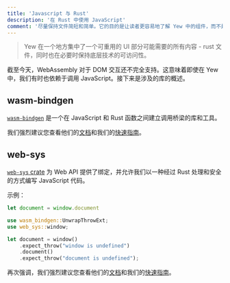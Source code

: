 ```yaml
---
title: 'Javascript 与 Rust'
description: '在 Rust 中使用 JavaScript'
comment: '尽量保持文件简短和简单。它的目的是让读者更容易地了解 Yew 中的组件，而不是提供正确的 API 文档'
---
```



> Yew 在一个地方集中了一个可重用的 UI 部分可能需要的所有内容 - rust 文件，同时也在必要时保持底层技术的可访问性。

截至今天，WebAssembly 对于 DOM 交互还不完全支持。这意味着即使在 Yew 中，我们有时也依赖于调用 JavaScript。接下来是涉及的库的概述。

## wasm-bindgen

[`wasm-bindgen`](https://github.com/rustwasm/wasm-bindgen) 是一个在 JavaScript 和 Rust 函数之间建立调用桥梁的库和工具。

我们强烈建议您查看他们的[文档](https://wasm-bindgen.github.io/wasm-bindgen/)和我们的[快速指南](./wasm-bindgen.mdx)。

## web-sys

[`web-sys` crate](https://crates.io/crates/web-sys) 为 Web API 提供了绑定，并允许我们以一种经过 Rust 处理和安全的方式编写 JavaScript 代码。

示例：

<Tabs>
<TabItem value="JS" label="JS">

```js
let document = window.document
```

</TabItem>

<TabItem value="RS" label="RS">

```rust ,no_run
use wasm_bindgen::UnwrapThrowExt;
use web_sys::window;

let document = window()
    .expect_throw("window is undefined")
    .document()
    .expect_throw("document is undefined");
```

</TabItem>
</Tabs>

再次强调，我们强烈建议您查看他们的[文档](https://wasm-bindgen.github.io/wasm-bindgen/)和我们的[快速指南](./web-sys.mdx)。
